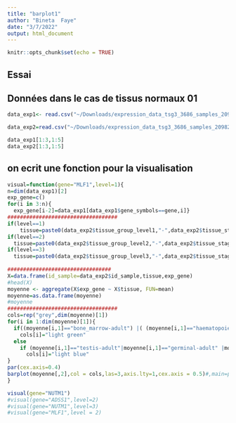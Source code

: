 ```yaml
---
title: "barplot1"
author: "Bineta  Faye"
date: "3/7/2022"
output: html_document
---
```


```r
knitr::opts_chunk$set(echo = TRUE)
```

## Essai

## Données dans le cas de tissus normaux 01

```r
data_exp1<- read.csv("~/Downloads/expression_data_tsg3_3686_samples_20982_genes.csv", header=TRUE, sep=";")
```

```r
data_exp2=read.csv("~/Downloads/expression_data_tsg3_3686_samples_20982_genes__targets.csv", header=TRUE, sep=";")
```

```r
data_exp1[1:3,1:5]
data_exp2[1:3,1:5]
```

## on ecrit une fonction pour la visualisation 


```r
visual=function(gene="MLF1",level=1){
n=dim(data_exp1)[2]
exp_gene=c()
for(i in 3:n){
  exp_gene[i-2]=data_exp1[data_exp1$gene_symbols==gene,i]}
###################################  
if(level==1)
    tissue=paste0(data_exp2$tissue_group_level1,"-",data_exp2$tissue_stage)
if(level==2)
  tissue=paste0(data_exp2$tissue_group_level2,"-",data_exp2$tissue_stage)
if(level==3)
  tissue=paste0(data_exp2$tissue_group_level3,"-",data_exp2$tissue_stage)
  
#################################  
X=data.frame(id_sample=data_exp2$id_sample,tissue,exp_gene)
#head(X)
moyenne <- aggregate(X$exp_gene ~ X$tissue, FUN=mean)
moyenne=as.data.frame(moyenne)
#moyenne
###################################
cols=rep("grey",dim(moyenne)[1])
for(i in 1:dim(moyenne)[1]){
  if((moyenne[i,1]=="bone_marrow-adult") |( (moyenne[i,1]=="haematopoietic_div-adult") |(moyenne[i,1]=="hematopoietic-adult")))
    cols[i]="light green"
  else 
    if (moyenne[i,1]=="testis-adult"|moyenne[i,1]=="germinal-adult" |moyenne[i,1]=="male_germinal-adult")
      cols[i]="light blue"
}
par(cex.axis=0.4)
barplot(moyenne[,2],col = cols,las=3,axis.lty=1,cex.axis = 0.5)#,main=paste0("exp ",gene," level",level),names.arg = moyenne[,1]
}
```



```r
visual(gene="NUTM1")
#visual(gene="ADSS1",level=2)
#visual(gene="NUTM1",level=3)
#visual(gene="MLF1",level = 2)
```

